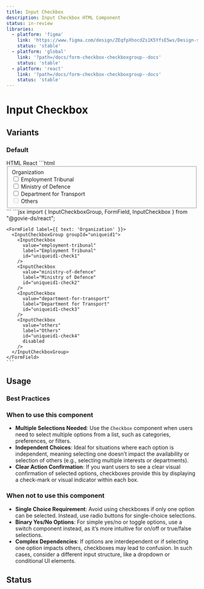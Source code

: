 ```yaml
---
title: Input Checkbox
description: Input Checkbox HTML Component
status: in-review
libraries:
  - platform: 'figma'
    link: 'https://www.figma.com/design/ZEqfpXhocdZs1K5YfsE5ws/Design-system?node-id=5205-2026&t=sOPBcSILxOa8Sc8a-4'
    status: 'stable'
  - platform: 'global'
    link: '?path=/docs/form-checkbox-checkboxgroup--docs'
    status: 'stable'
  - platform: 'react'
    link: '?path=/docs/form-checkbox-checkboxgroup--docs'
    status: 'stable'
---
```


# Input Checkbox

## Variants

### Default

<ComponentContainer>
  <FormField label={{ text: 'Organization' }}>
    <InputCheckboxGroup groupId="uniqueid1">
      <InputCheckbox
        value="employment-tribunal"
        label="Employment Tribunal"
        id="uniqueid1-check1"
      />
      <InputCheckbox
        value="ministry-of-defence"
        label="Ministry of Defence"
        id="uniqueid1-check2"
      />
      <InputCheckbox
        value="department-for-transport"
        label="Department for Transport"
        id="uniqueid1-check3"
      />
      <InputCheckbox
        value="others"
        label="Others"
        id="uniqueid1-check4"
        disabled
      />
    </InputCheckboxGroup>
  </FormField>
</ComponentContainer>

<Tabs id="tab3">
  <TabList>
    <TabItem value="tab31" checked>HTML</TabItem>
    <TabItem value="tab33">React</TabItem>
  </TabList>
  <TabPanel value="tab31">
  ```html
  <fieldset data-module="gieds-checkboxes">
    <label class="gi-text-md gi-label gi-mb-2">Organization</label>
      <div class="gi-input-group-container">
        <div class="gi-input-group-options-container">
          <div class="gi-input-group-options-stacked">
            <div class="gi-input-checkbox-container">
              <input type="checkbox" id="UniqueID-check1" class="gi-input-checkbox-medium" aria-labelledby="UniqueID-check1-label" name="UniqueID" value="employment-tribunal">
              <label id="UniqueID-check1-label" for="UniqueID-check1">Employment Tribunal</label>
            </div>
            <div class="gi-input-checkbox-container">
              <input type="checkbox" id="UniqueID-check2" class="gi-input-checkbox-medium" aria-labelledby="UniqueID-check2-label" name="UniqueID" value="ministry-of-defence">
              <label id="UniqueID-check2-label" for="UniqueID-check2">Ministry of Defence</label>
            </div>
            <div class="gi-input-checkbox-container">
              <input type="checkbox" id="UniqueID-check3" class="gi-input-checkbox-medium" aria-labelledby="UniqueID-check3-label" name="UniqueID" value="department-for-transport">
              <label id="UniqueID-check3-label" for="UniqueID-check3">Department for Transport</label>
            </div>
            <div class="gi-input-checkbox-container">
              <input type="checkbox" id="UniqueID-check4" class="gi-input-checkbox-medium" aria-labelledby="UniqueID-check4-label" disabled="" name="UniqueID" value="others">
              <label id="UniqueID-check4-label" for="UniqueID-check4">Others</label>
            </div>
          </div>
        </div>
      </div>
  </fieldset>
  ```
  </TabPanel>
  <TabPanel value="tab33">
    ```jsx
    import { InputCheckboxGroup, FormField, InputCheckbox } from "@govie-ds/react";
      
    <FormField label={{ text: 'Organization' }}>
      <InputCheckboxGroup groupId="uniqueid1">
        <InputCheckbox
          value="employment-tribunal"
          label="Employment Tribunal"
          id="uniqueid1-check1"
        />
        <InputCheckbox
          value="ministry-of-defence"
          label="Ministry of Defence"
          id="uniqueid1-check2"
        />
        <InputCheckbox
          value="department-for-transport"
          label="Department for Transport"
          id="uniqueid1-check3"
        />
        <InputCheckbox
          value="others"
          label="Others"
          id="uniqueid1-check4"
          disabled
        />
      </InputCheckboxGroup>
    </FormField>
    ```
  </TabPanel>
</Tabs>

## Usage

### Best Practices

### When to use this component

- **Multiple Selections Needed**: Use the `Checkbox` component when users need to select multiple options from a list, such as categories, preferences, or filters.
- **Independent Choices**: Ideal for situations where each option is independent, meaning selecting one doesn’t impact the availability or selection of others (e.g., selecting multiple interests or departments).
- **Clear Action Confirmation**: If you want users to see a clear visual confirmation of selected options, checkboxes provide this by displaying a check-mark or visual indicator within each box.

### When not to use this component

- **Single Choice Requirement**: Avoid using checkboxes if only one option can be selected. Instead, use radio buttons for single-choice selections.
- **Binary Yes/No Options**: For simple yes/no or toggle options, use a switch component instead, as it’s more intuitive for on/off or true/false selections.
- **Complex Dependencies**: If options are interdependent or if selecting one option impacts others, checkboxes may lead to confusion. In such cases, consider a different input structure, like a dropdown or conditional UI elements.

## Status

<ComponentStatusBlock componentId="input-checkbox" />
